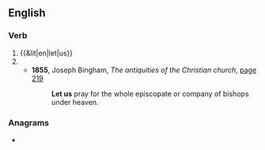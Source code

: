 {{also|lētus}}
==English==

===Verb===
{{head|en|verb}}

# {{&lit|en|let|us}}
# {{dated form of|en|let's}}
#* '''1855''', Joseph Bingham, ''The antiquities of the Christian church'', [https://books.google.co.uk/books?id=FwFKAAAAMAAJ&pg=PA219&dq=%22let+us+pray%22&hl=en&sa=X&ei=EhcwVeXUEIWzaaf3gEA&redir_esc=y#v=onepage&q=%22let%20us%20pray%22&f=false page 219]
#*: '''Let us''' pray for the whole episcopate or company of bishops under heaven.

===Anagrams===
* {{anagrams|en|a=elstu|Lutes|Tuels|lutes|sutle|tuels|tules}}